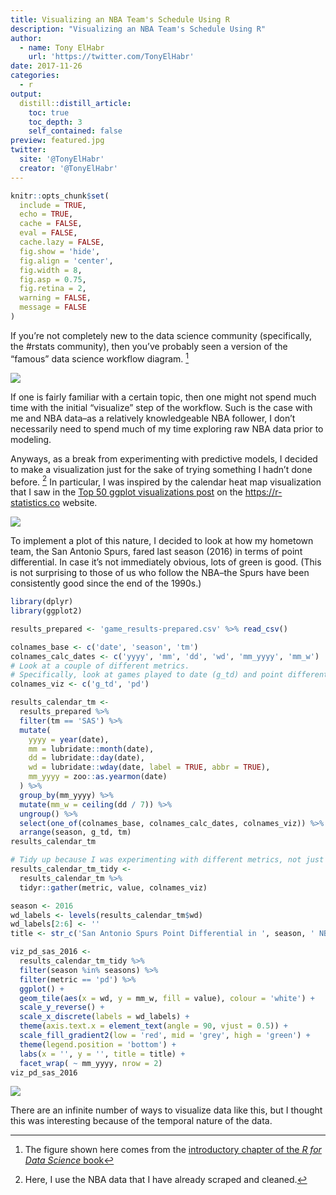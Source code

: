 ```yaml
---
title: Visualizing an NBA Team's Schedule Using R
description: "Visualizing an NBA Team's Schedule Using R"
author:
  - name: Tony ElHabr
    url: 'https://twitter.com/TonyElHabr'
date: 2017-11-26
categories:
  - r
output: 
  distill::distill_article:
    toc: true
    toc_depth: 3
    self_contained: false
preview: featured.jpg
twitter:
  site: '@TonyElHabr'
  creator: '@TonyElHabr'
---
```


```r
knitr::opts_chunk$set(
  include = TRUE,
  echo = TRUE,
  cache = FALSE,
  eval = FALSE,
  cache.lazy = FALSE,
  fig.show = 'hide',
  fig.align = 'center',
  fig.width = 8,
  fig.asp = 0.75,
  fig.retina = 2,
  warning = FALSE,
  message = FALSE
)
```

If you're not completely new to the data science community (specifically, the \#rstats community), then you've probably seen a version of the "famous" data science workflow diagram. [^1]

[^1]: The figure shown here comes from the [introductory chapter of the *R for Data Science* book](http://r4ds.had.co.nz/introduction.html)

![](data-science.png)

If one is fairly familiar with a certain topic, then one might not spend much time with the initial "visualize" step of the workflow. Such is the case with me and NBA data--as a relatively knowledgeable NBA follower, I don't necessarily need to spend much of my time exploring raw NBA data prior to modeling.

Anyways, as a break from experimenting with predictive models, I decided to make a visualization just for the sake of trying something I hadn't done before. [^2] In particular, I was inspired by the calendar heat map visualization that I saw in the [Top 50 ggplot visualizations post](https://r-statistics.co/Top50-Ggplot2-Visualizations-MasterList-R-Code.html) on the <https://r-statistics.co> website.

[^2]: Here, I use the NBA data that I have already scraped and cleaned.

![](ggplot_masterlist_42.png)

To implement a plot of this nature, I decided to look at how my hometown team, the San Antonio Spurs, fared last season (2016) in terms of point differential. In case it's not immediately obvious, lots of green is good. (This is not surprising to those of us who follow the NBA--the Spurs have been consistently good since the end of the 1990s.)

```r
library(dplyr)
library(ggplot2)

results_prepared <- 'game_results-prepared.csv' %>% read_csv()

colnames_base <- c('date', 'season', 'tm')
colnames_calc_dates <- c('yyyy', 'mm', 'dd', 'wd', 'mm_yyyy', 'mm_w')
# Look at a couple of different metrics.
# Specifically, look at games played to date (g_td) and point differential (pd).
colnames_viz <- c('g_td', 'pd')

results_calendar_tm <-
  results_prepared %>%
  filter(tm == 'SAS') %>%
  mutate(
    yyyy = year(date),
    mm = lubridate::month(date),
    dd = lubridate::day(date),
    wd = lubridate::wday(date, label = TRUE, abbr = TRUE),
    mm_yyyy = zoo::as.yearmon(date)
  ) %>%
  group_by(mm_yyyy) %>%
  mutate(mm_w = ceiling(dd / 7)) %>%
  ungroup() %>%
  select(one_of(colnames_base, colnames_calc_dates, colnames_viz)) %>%
  arrange(season, g_td, tm)
results_calendar_tm

# Tidy up because I was experimenting with different metrics, not just point differential.
results_calendar_tm_tidy <-
  results_calendar_tm %>%
  tidyr::gather(metric, value, colnames_viz)

season <- 2016
wd_labels <- levels(results_calendar_tm$wd)
wd_labels[2:6] <- ''
title <- str_c('San Antonio Spurs Point Differential in ', season, ' NBA Season')

viz_pd_sas_2016 <-
  results_calendar_tm_tidy %>%
  filter(season %in% seasons) %>%
  filter(metric == 'pd') %>%
  ggplot() +
  geom_tile(aes(x = wd, y = mm_w, fill = value), colour = 'white') +
  scale_y_reverse() +
  scale_x_discrete(labels = wd_labels) +
  theme(axis.text.x = element_text(angle = 90, vjust = 0.5)) +
  scale_fill_gradient2(low = 'red', mid = 'grey', high = 'green') +
  theme(legend.position = 'bottom') +
  labs(x = '', y = '', title = title) +
  facet_wrap( ~ mm_yyyy, nrow = 2)
viz_pd_sas_2016
```

![](viz_pd_sas_2016.png)

There are an infinite number of ways to visualize data like this, but I thought this was interesting because of the temporal nature of the data.
